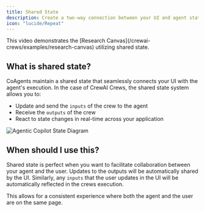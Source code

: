```yaml
---
title: Shared State
description: Create a two-way connection between your UI and agent state.
icon: "lucide/Repeat"
---
```


<ImageZoom 
    src="/images/coagents/SharedStateCoAgents.gif" 
    alt="Shared State Demo" 
    width={1000} 
    height={1000} 
    className="rounded-lg shadow-lg border mt-0"
/>

<Callout>
    This video demonstrates the [Research Canvas](/crewai-crews/examples/research-canvas) utilizing shared state.
</Callout>


## What is shared state?

CoAgents maintain a shared state that seamlessly connects your UI with the agent's execution. In the case of CrewAI Crews, the shared state system allows you to:
- Update and send the `inputs` of the crew to the agent
- Receive the `outputs` of the crew
- React to state changes in real-time across your application

<Frame>
    <img src="/images/coagents/coagents-state-diagram.png" alt="Agentic Copilot State Diagram" />
</Frame>

## When should I use this?
Shared state is perfect when you want to facilitate collaboration between your agent and the user. Updates to the outputs will be automatically shared by the UI. Similarly, any `inputs` that the user updates in the UI will be automatically reflected in the crews execution.

This allows for a consistent experience where both the agent and the user are on the same page.

